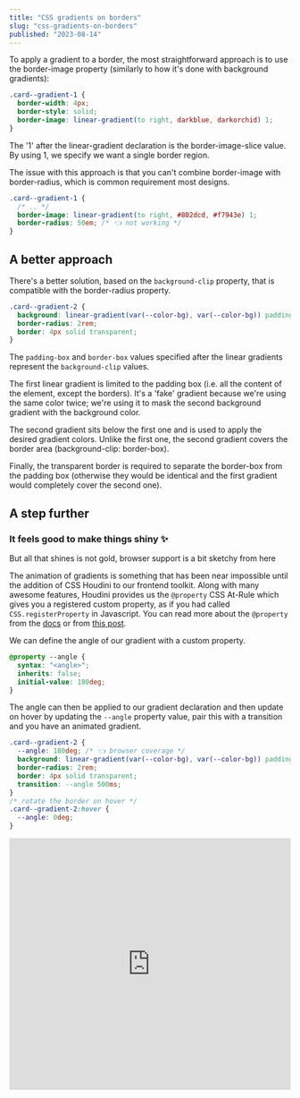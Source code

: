 ```yaml
---
title: "CSS gradients on borders"
slug: "css-gradients-on-borders"
published: "2023-08-14"
---
```


To apply a gradient to a border, the most straightforward approach is to use the border-image property (similarly to how it's done with background gradients):

```css
.card--gradient-1 {
  border-width: 4px;
  border-style: solid;
  border-image: linear-gradient(to right, darkblue, darkorchid) 1;
}
```

The '1' after the linear-gradient declaration is the border-image-slice value. By using 1, we specify we want a single border region.

The issue with this approach is that you can't combine border-image with border-radius, which is common requirement most designs.

```css
.card--gradient-1 {
  /* .. */
  border-image: linear-gradient(to right, #802dcd, #f7943e) 1;
  border-radius: 50em; /* 👈 not working */
}
```

## A better approach

There's a better solution, based on the `background-clip` property, that is compatible with the border-radius property.

```css
.card--gradient-2 {
  background: linear-gradient(var(--color-bg), var(--color-bg)) padding-box, linear-gradient(to right, #802dcd, #f7943e) border-box;
  border-radius: 2rem;
  border: 4px solid transparent;
}
```

The `padding-box` and `border-box` values specified after the linear gradients represent the `background-clip` values.

The first linear gradient is limited to the padding box (i.e. all the content of the element, except the borders). It's a 'fake' gradient because we're using the same color twice; we're using it to mask the second background gradient with the background color.

The second gradient sits below the first one and is used to apply the desired gradient colors. Unlike the first one, the second gradient covers the border area (background-clip: border-box).

Finally, the transparent border is required to separate the border-box from the padding box (otherwise they would be identical and the first gradient would completely cover the second one).

## A step further

<div class="alert info">
<h3> It feels good to make things shiny ✨</h3>
But all that shines is not gold, browser support is a bit sketchy from here

</div>

The animation of gradients is something that has been near impossible until the addition of CSS Houdini to our frontend toolkit. Along with many awesome features, Houdini provides us the `@property` CSS At-Rule which gives you a registered custom property, as if you had called `CSS.registerProperty` in Javascript. You can read more about the `@property` from the <a href="https://developer.mozilla.org/en-US/docs/Web/CSS/@property">docs</a> or from <a href="/post/next-level-css-variables-with-at-property">this post</a>.

We can define the angle of our gradient with a custom property.

```css
@property --angle {
  syntax: "<angle>";
  inherits: false;
  initial-value: 180deg;
}
```

The angle can then be applied to our gradient declaration and then update on hover by updating the `--angle` property value, pair this with a transition and you have an animated gradient.

```css
.card--gradient-2 {
  --angle: 180deg; /* 👈 browser coverage */
  background: linear-gradient(var(--color-bg), var(--color-bg)) padding-box, linear-gradient(var(--angle), #802dcd, #f7943e) border-box;
  border-radius: 2rem;
  border: 4px solid transparent;
  transition: --angle 500ms;
}
/* rotate the border on hover */
.card--gradient-2:hover {
  --angle: 0deg;
}
```

<iframe
  height="450"
  style="width: 100%;"
  scrolling="no"
  title="CSS animated gradient"
  src="https://codepen.io/Gumnut/embed/mdpedaP?default-tab=css%2Cresult"
  frameborder="no"
  loading="lazy"
  allowtransparency="true"
  allowfullscreen="true"
>
  See the Pen <a href="https://codepen.io/Gumnut/pen/mdpedaP">CSS animated gradient</a> by Gumnut (<a href="https://codepen.io/Gumnut">@Gumnut</a>) on{" "}
  <a href="https://codepen.io">CodePen</a>.
</iframe>
